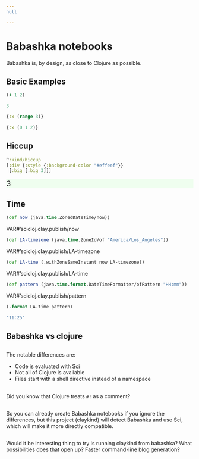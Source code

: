 ```yaml
---
null

---
```


<style>
.printedClojure .sourceCode {
  background-color: transparent;
  border-style: none;
}
</style>
# Babashka notebooks

Babashka is, by design, as close to Clojure as possible.

## Basic Examples

```clojure
(+ 1 2)
```
<div class="printedClojure">
```clojure
3

```
</div>

```clojure
{:x (range 3)}
```
<div class="printedClojure">
```clojure
{:x (0 1 2)}

```
</div>

## Hiccup

```clojure
^:kind/hiccup
[:div {:style {:background-color "#effeef"}}
 [:big [:big 3]]]
```
<div style="background-color:#effeef;"><big><big>3</big></big></div>
## Time

```clojure
(def now (java.time.ZonedDateTime/now))
```
<div>VAR#'scicloj.clay.publish/now</div>
```clojure
(def LA-timezone (java.time.ZoneId/of "America/Los_Angeles"))
```
<div>VAR#'scicloj.clay.publish/LA-timezone</div>
```clojure
(def LA-time (.withZoneSameInstant now LA-timezone))
```
<div>VAR#'scicloj.clay.publish/LA-time</div>
```clojure
(def pattern (java.time.format.DateTimeFormatter/ofPattern "HH:mm"))
```
<div>VAR#'scicloj.clay.publish/pattern</div>
```clojure
(.format LA-time pattern)
```
<div class="printedClojure">
```clojure
"11:25"

```
</div>

## Babashka vs clojure

##

The notable differences are:

* Code is evaluated with [Sci](https://github.com/babashka/SCI)
* Not all of Clojure is available
* Files start with a shell directive instead of a namespace

##

Did you know that Clojure treats `#!` as a comment?

##

So you can already create Babashka notebooks if you ignore the differences,
but this project (claykind) will detect Babashka and use Sci,
which will make it more directly compatible.

##

Would it be interesting thing to try is running claykind from babashka?
What possibilities does that open up?
Faster command-line blog generation?
